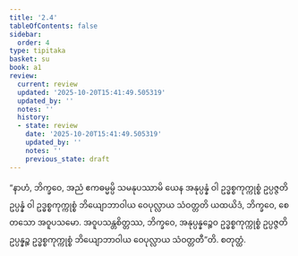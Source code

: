 ```yaml
---
title: '2.4'
tableOfContents: false
sidebar:
  order: 4
type: tipitaka
basket: su
book: a1
review:
  current: review
  updated: '2025-10-20T15:41:49.505319'
  updated_by: ''
  notes: ''
  history:
  - state: review
    date: '2025-10-20T15:41:49.505319'
    updated_by: ''
    notes: ''
    previous_state: draft
---
```



<DynamicBreadcrumb />


<ReviewStatus review={frontmatter.review} showDetails={true} />

<HypothesisAnnotation frontmatter={frontmatter} />

<Division number="14" book="a1" e="ch" v="15" p="3">

<Paragraph number="30" book="a1">
“နာဟံ, ဘိက္ခဝေ, အညံ ဧကဓမ္မမ္ပိ သမနုပဿာမိ ယေန အနုပ္ပန္နံ ဝါ ဥဒ္ဓစ္စကုက္ကုစ္စံ ဥပ္ပဇ္ဇတိ ဥပ္ပန္နံ ဝါ ဥဒ္ဓစ္စကုက္ကုစ္စံ ဘိယျောဘာဝါယ ဝေပုလ္လာယ သံဝတ္တတိ ယထယိဒံ, ဘိက္ခဝေ, စေတသော အဝူပသမော. အဝူပသန္တစိတ္တဿ, ဘိက္ခဝေ, အနုပ္ပန္နဉ္စေဝ ဥဒ္ဓစ္စကုက္ကုစ္စံ ဥပ္ပဇ္ဇတိ ဥပ္ပန္နဉ္စ ဥဒ္ဓစ္စကုက္ကုစ္စံ ဘိယျောဘာဝါယ ဝေပုလ္လာယ သံဝတ္တတီ”တိ.

</Paragraph>
</Division>

<Paragraph number="31" type="center" book="a1">
စတုတ္ထံ.
</Paragraph>